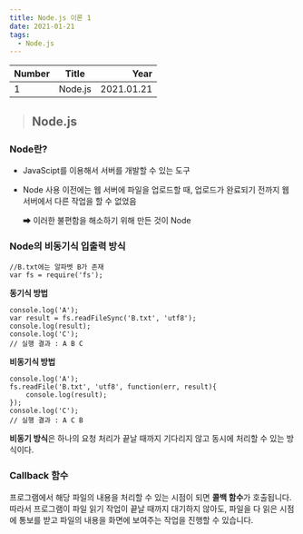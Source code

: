 ```yaml
---
title: Node.js 이론 1
date: 2021-01-21
tags:
  - Node.js
---
```


| Number | Title                                    | Year |
| ------ | ---------------------------------------- | ---: |
| 1      | Node.js | 2021.01.21 |

> ## Node.js

### Node란?
- JavaScipt를 이용해서 서버를 개발할 수 있는 도구
- Node 사용 이전에는 웹 서버에 파일을 업로드할 때, 업로드가 완료되기 전까지 웹 서버에서 다른 작업을 할 수 없었음 
    
    ➡ 이러한 불편함을 해소하기 위해 만든 것이 Node

### Node의 비동기식 입출력 방식
    //B.txt에는 알파벳 B가 존재
    var fs = require('fs');
**동기식 방법**

    console.log('A');
    var result = fs.readFileSync('B.txt', 'utf8');
    console.log(result);
    console.log('C');
    // 실행 결과 : A B C

**비동기식 방법**

    console.log('A');
    fs.readFile('B.txt', 'utf8', function(err, result){
        console.log(result);
    });
    console.log('C');
    // 실행 결과 : A C B

**비동기 방식**은 하나의 요청 처리가 끝날 때까지 기다리지 않고 동시에 처리할 수 있는 방식이다.

### Callback 함수
프로그램에서 해당 파일의 내용을 처리할 수 있는 시점이 되면 **콜백 함수**가 호출됩니다. 따라서 프로그램이 파일 읽기 작업이 끝날 때까지 대기하지 않아도, 파일을 다 읽은 시점에 통보를 받고 파일의 내용을 화면에 보여주는 작업을 진행할 수 있습니다.
